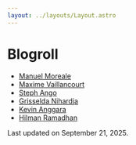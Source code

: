 ```yaml
---
layout: ../layouts/Layout.astro
---
```




# Blogroll
- [Manuel Moreale](https://manuelmoreale.com/)
- [Maxime Vaillancourt](https://maximevaillancourt.com/)
- [Steph Ango](https://stephango.com/)
- [Grisselda Nihardja](https://grisseldanihardja.com/)
- [Kevin Anggara](https://kevinanggara.com/)
- [Hilman Ramadhan](https://hilman.space/)


Last updated on September 21, 2025.
